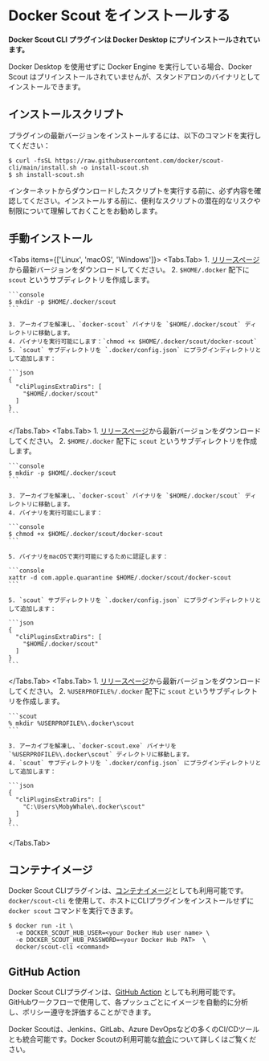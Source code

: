 
# Docker Scout をインストールする

**Docker Scout CLI プラグインは Docker Desktop にプリインストールされています。**

Docker Desktop を使用せずに Docker Engine を実行している場合、Docker Scout はプリインストールされていませんが、スタンドアロンのバイナリとしてインストールできます。

## インストールスクリプト

プラグインの最新バージョンをインストールするには、以下のコマンドを実行してください：

```console
$ curl -fsSL https://raw.githubusercontent.com/docker/scout-cli/main/install.sh -o install-scout.sh
$ sh install-scout.sh
```

<Callout type="warning">
  インターネットからダウンロードしたスクリプトを実行する前に、必ず内容を確認してください。インストールする前に、便利なスクリプトの潜在的なリスクや制限について理解しておくことをお勧めします。
</Callout>

## 手動インストール

<Tabs items={['Linux', 'macOS', 'Windows']}>
  <Tabs.Tab>
    1. [リリースページ](https://github.com/docker/scout-cli/releases)から最新バージョンをダウンロードしてください。
    2. `$HOME/.docker` 配下に `scout` というサブディレクトリを作成します。

    ```console
    $ mkdir -p $HOME/.docker/scout
    ```

    3. アーカイブを解凍し、`docker-scout` バイナリを `$HOME/.docker/scout` ディレクトリに移動します。
    4. バイナリを実行可能にします：`chmod +x $HOME/.docker/scout/docker-scout`
    5. `scout` サブディレクトリを `.docker/config.json` にプラグインディレクトリとして追加します：

    ```json
    {
      "cliPluginsExtraDirs": [
        "$HOME/.docker/scout"
      ]
    }
    ```
  </Tabs.Tab>
  <Tabs.Tab>
    1. [リリースページ](https://github.com/docker/scout-cli/releases)から最新バージョンをダウンロードしてください。
    2. `$HOME/.docker` 配下に `scout` というサブディレクトリを作成します。

    ```console
    $ mkdir -p $HOME/.docker/scout
    ```

    3. アーカイブを解凍し、`docker-scout` バイナリを `$HOME/.docker/scout` ディレクトリに移動します。
    4. バイナリを実行可能にします：
    
    ```console
    $ chmod +x $HOME/.docker/scout/docker-scout
    ```

    5. バイナリをmacOSで実行可能にするために認証します：

    ```console
    xattr -d com.apple.quarantine $HOME/.docker/scout/docker-scout
    ```

    5. `scout` サブディレクトリを `.docker/config.json` にプラグインディレクトリとして追加します：

    ```json
    {
      "cliPluginsExtraDirs": [
        "$HOME/.docker/scout"
      ]
    }
    ```
  </Tabs.Tab>
  <Tabs.Tab>
    1. [リリースページ](https://github.com/docker/scout-cli/releases)から最新バージョンをダウンロードしてください。
    2. `%USERPROFILE%/.docker` 配下に `scout` というサブディレクトリを作成します。

    ```scout
    % mkdir %USERPROFILE%\.docker\scout
    ```

    3. アーカイブを解凍し、`docker-scout.exe` バイナリを `%USERPROFILE%\.docker\scout` ディレクトリに移動します。
    4. `scout` サブディレクトリを `.docker/config.json` にプラグインディレクトリとして追加します：
    
    ```json
    {
      "cliPluginsExtraDirs": [
        "C:\Users\MobyWhale\.docker\scout"
      ]
    }
    ```
  </Tabs.Tab>
</Tabs>

## コンテナイメージ

Docker Scout CLIプラグインは、[コンテナイメージ](https://hub.docker.com/r/docker/scout-cli)としても利用可能です。`docker/scout-cli` を使用して、ホストにCLIプラグインをインストールせずに `docker scout` コマンドを実行できます。

```console
$ docker run -it \
  -e DOCKER_SCOUT_HUB_USER=<your Docker Hub user name> \
  -e DOCKER_SCOUT_HUB_PASSWORD=<your Docker Hub PAT>  \
  docker/scout-cli <command>
```

## GitHub Action

Docker Scout CLIプラグインは、[GitHub Action](https://github.com/docker/scout-action) としても利用可能です。GitHubワークフローで使用して、各プッシュごとにイメージを自動的に分析し、ポリシー遵守を評価することができます。

Docker Scoutは、Jenkins、GitLab、Azure DevOpsなどの多くのCI/CDツールとも統合可能です。Docker Scoutの利用可能な[統合](/scout-ja/integrations)について詳しくはご覧ください。
